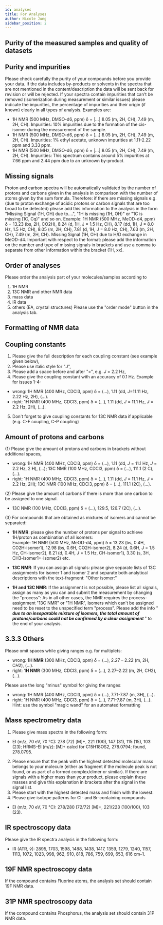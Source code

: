 ```yaml
---
id: analyses
title: For Analyses
author: Nicole Jung
sidebar_position: 2
---
```


## Purity of the measured samples and quality of datasets

## Purity and impurities

Please check carefully the purity of your compounds before you provide your data. If the data includes by-products or solvents in the spectra that are not mentioned in the content/description the data will be sent back for revision or will be rejected. <!--truncate-->
If your spectra contain impurities that can't be removed (isomerization during measurement or similar issues) please indicate the impurities, the percentage of impurities and their origin (if known) clearly in all types of analysis. Examples are: <br />

- 1H NMR (500 MHz, DMSO-d6, ppm) δ = [...] 8.05 (m, 2H, CH), 7.49 (m, 2H, CH). Impurities: 10% impurities due to the formation of the cis-isomer during the measurement of the sample.
- 1H NMR (500 MHz, DMSO-d6, ppm) δ = [...] 8.05 (m, 2H, CH), 7.49 (m, 2H, CH). Impurities: 1% ethyl acetate, unknown impurities at 1.11-2.22 ppm and 3.33 ppm.
- 1H NMR (500 MHz, DMSO-d6, ppm) δ = [...] 8.05 (m, 2H, CH), 7.49 (m, 2H, CH). Impurities: This spectrum contains around 5% impurities at 7.66 ppm and 2.44 ppm due to an unknown by-product.

## Missing signals

Proton and carbon spectra will be automatically validated by the number of protons and carbons given in the analysis in comparison with the number of atoms given by the sum formula. Therefore: if there are missing signals e.g. (due to proton exchange of acidic protons or carbon signals that are too broad to be detected) please add this information to the analysis in the form "Missing Signal (1H, OH) due to....", "1H is missing (1H, OH)" or "1C is missing (1C, Cq)" and so on.
Example: 1H NMR (500 MHz, MeOD-d4, ppm) δ = 13.23 (bs, 2H, CO2H), 8.24 (d, 1H, J = 1.5 Hz, CH), 8.17 (dd, 1H, J = 8.0 Hz, 1.5 Hz, CH), 8.05 (m, 2H, CH), 7.81 (d, 1H, J = 8.0 Hz, CH), 7.63 (m, 2H, CH), 7.49 (m, 2H, CH). Missing Signal (1H, OH) due to H/D exchange in MeOD-d4.
Important with respect to the format: please add the information on the number and type of missing signals in brackets and use a comma to separate from other information within the bracket (1H, xx).

## Order of analyses

Please order the analysis part of your molecules/samples according to

1. 1H NMR
2. 13C NMR and other NMR data
3. mass data
4. IR data
5. others (EA, crystal structures)
   Please use the "order mode" button in the analysis tab.

## Formatting of NMR data

## Coupling constants

1. Please give the full description for each coupling constant (see example given below),
2. Please use italic style for "<i>J</i>",
3. Please add a space before and after "=", e.g. <i>J</i> = 2.2 Hz,
4. Please give the coupling constant with an accuracy of 0.1 Hz.
   Example for issues 1-4:

- wrong: 1H NMR (400 MHz, CDCl3, ppm) δ = (...), 1.11 (dd, J=11.11 Hz, 2.22 Hz, 2H), (...).
- right: 1H NMR (400 MHz, CDCl3, ppm) δ = (...), 1.11 (dd, <i>J</i> = 11.1 Hz, <i>J</i> = 2.2 Hz, 2H), (...).

5. Don't forget to give coupling constants for 13C NMR data if applicable (e.g. C-F coupling, C-P coupling)

## Amount of protons and carbons

(1) Please give the amount of protons and carbons in brackets without additional spaces,

- wrong: 1H NMR (400 MHz, CDCl3, ppm) δ = (...), 1.11 (dd, <i>J</i> = 11.1 Hz, <i>J</i> = 2.2 Hz, 2 H), (...); 13C NMR (100 MHz, CDCl3, ppm) δ = (...), 111.1 (2 C), (...).
- right: 1H NMR (400 MHz, CDCl3, ppm) δ = (...), 1.11 (dd, <i>J</i> = 11.1 Hz, <i>J</i> = 2.2 Hz, 2H); 13C NMR (100 MHz, CDCl3, ppm) δ = (...), 111.1 (2C), (...).

(2) Please give the amount of carbons if there is more than one carbon to be assigned to one signal.

- 13C NMR (100 MHz, CDCl3, ppm) δ = (...), 129.5, 126.7 (2C), (...).

(3) For compounds that are obtained as mixtures of isomers and cannot be separated:

- <b>1H NMR</b>: please give the number of protons per signal to achieve
  1H/proton as combination of all isomers:
  <br />
  Example: 1H NMR (500 MHz, MeOD-d4, ppm) δ = 13.23 (bs, 0.4H, CO2H-isomer1),
  12.98 (bs, 0.6H, CO2H-isomer2), 8.24 (d, 0.6H, <i>J</i> = 1.5 Hz, CH-isomer2),
  8.21 (d, 0.4H, <i>J</i> = 1.5 Hz, CH-isomer1), 3.30 (s, 3H,
  CH3-isomer1+-isomer2) etc.

- <b>13C NMR</b>: If you can assign all signals: please give separate lists of
  13C assignments for isomer 1 and isomer 2 and separate both analytical
  descriptions with the text-fragment: "Other isomer:"

- <b>1H and 13C NMR</b>: If the assignment is not possible, please list all
  signals, assign as many as you can and submit the measurement by changing the
  "process": As in all other cases, the NMR requires the process-assignment "13C
  NMR" or "1H NMR", Isomers which can't be assigned need to be reset to the
  unspecified term "process". Please add the info "
  <b>
    _due to an inseparable mixture of isomers, the total amount of
    protons/carbons could not be confirmed by a clear assignment_
  </b>
  " to the end of your analysis.

## 3.3.3 Others

Please omit spaces while giving ranges e.g. for multiplets:

- wrong: <b>1H NMR</b> (300 MHz, CDCl3, ppm) δ = (...), 2.27 – 2.22 (m, 2H, C<i>H</i>2), (...).
- right: <b>1H NMR</b> (300 MHz, CDCl3, ppm) δ = (...), 2.27–2.22 (m, 2H, C<i>H</i>2), (...).

Please use the long "minus" symbol for giving the ranges:

- wrong: 1H NMR (400 MHz, CDCl3, ppm) δ = (...), 7.71-7.87 (m, 3H), (...).
- right: 1H NMR (400 MHz, CDCl3, ppm) δ = (...), 7.71–7.87 (m, 3H), (...).  
  Hint: use the symbol "magic wand" for an automated formatting

## Mass spectrometry data

1. Please give mass spectra in the following form:

- EI (m/z, 70 eV, 70 °C): 278 (72) [M]+, 221 (100), 147 (31), 115 (15), 103 (23); HRMS–EI (m/z): [M]+ calcd for C15H18OS2, 278.0794; found, 278.0795.

2. Please ensure that the peak with the highest detected molecular mass belongs to your molecule (either as fragment if the molecule peak is not found, or as part of a formed complex/dimer or similar). If there are signals with a higher mass than your product, please explain these masses and give this explanation in brackets after the signal in the signal list.
3. Please start with the highest detected mass and finish with the lowest.
4. Please give isotope patterns for Cl- and Br-containing compounds

- EI (m/z, 70 eV, 70 °C): 278/280 (72/72) [M]+, 221/223 (100/100), 103 (23).

## IR spectroscopy data

Please give the IR spectra analysis in the following form:

- IR (ATR, ṽ): 2895, 1703, 1598, 1488, 1438, 1417, 1359, 1279, 1240, 1157, 1113, 1072, 1023, 998, 962, 910, 818, 786, 759, 699, 653, 616 cm–1.

## 19F NMR spectroscopy data

If the compound contains Fluorine atoms, the analysis set should contain 19F NMR data.

## 31P NMR spectroscopy data

If the compound contains Phosphorus, the analysis set should contain 31P NMR data.
